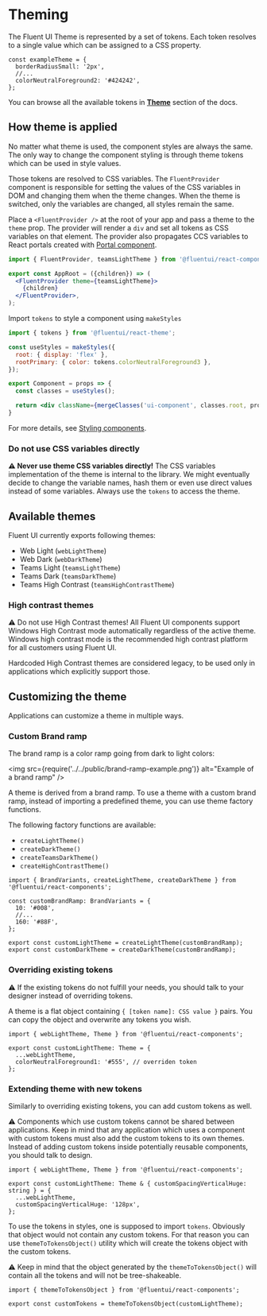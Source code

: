 
<Meta title="Concepts/Developer/Theming" />

# Theming

The Fluent UI Theme is represented by a set of tokens. Each token resolves to a single value which can be assigned to a CSS property.

```tsx
const exampleTheme = {
  borderRadiusSmall: '2px',
  //...
  colorNeutralForeground2: '#424242',
};
```

You can browse all the available tokens in **[Theme](/docs/theme-color--page)** section of the docs.

## How theme is applied

No matter what theme is used, the component styles are always the same. The only way to change the component styling is through theme tokens which can be used in style values.

Those tokens are resolved to CSS variables. The `FluentProvider` component is responsible for setting the values of the CSS variables in DOM and changing them when the theme changes. When the theme is switched, only the variables are changed, all styles remain the same.

Place a `<FluentProvider />` at the root of your app and pass a theme to the `theme` prop. The provider will render a `div` and set all tokens as CSS variables on that element. The provider also propagates CCS variables to React portals created with [Portal component](?path=/docs/components-portal--default).

```jsx
import { FluentProvider, teamsLightTheme } from '@fluentui/react-components';

export const AppRoot = ({children}) => (
  <FluentProvider theme={teamsLightTheme}>
    {children}
  </FluentProvider>,
);
```

Import `tokens` to style a component using `makeStyles`

```jsx
import { tokens } from '@fluentui/react-theme';

const useStyles = makeStyles({
  root: { display: 'flex' },
  rootPrimary: { color: tokens.colorNeutralForeground3 },
});

export Component = props => {
  const classes = useStyles();

  return <div className={mergeClasses('ui-component', classes.root, props.primary && classes.rootPrimary)} />;
}
```

For more details, see [Styling components](?path=/docs/concepts-developer-styling-components--page).

### Do not use CSS variables directly

**⚠ Never use theme CSS variables directly!** The CSS variables implementation of the theme is internal to the library. We might eventually decide to change the variable names, hash them or even use direct values instead of some variables. Always use the `tokens` to access the theme.

## Available themes

Fluent UI currently exports following themes:

- Web Light (`webLightTheme`)
- Web Dark (`webDarkTheme`)
- Teams Light (`teamsLightTheme`)
- Teams Dark (`teamsDarkTheme`)
- Teams High Contrast (`teamsHighContrastTheme`)

### High contrast themes

⚠ Do not use High Contrast themes! All Fluent UI components support Windows High Contrast mode automatically regardless of the active theme.
Windows high contrast mode is the recommended high contrast platform for all customers using Fluent UI.

Hardcoded High Contrast themes are considered legacy, to be used only in applications which explicitly support those.

## Customizing the theme

Applications can customize a theme in multiple ways.

### Custom Brand ramp

The brand ramp is a color ramp going from dark to light colors:

<img src={require('../../public/brand-ramp-example.png')} alt="Example of a brand ramp" />

A theme is derived from a brand ramp. To use a theme with a custom brand ramp, instead of importing a predefined theme, you can use theme factory functions.

The following factory functions are available:

- `createLightTheme()`
- `createDarkTheme()`
- `createTeamsDarkTheme()`
- `createHighContrastTheme()`

```tsx
import { BrandVariants, createLightTheme, createDarkTheme } from '@fluentui/react-components';

const customBrandRamp: BrandVariants = {
  10: '#008',
  //...
  160: '#88F',
};

export const customLightTheme = createLightTheme(customBrandRamp);
export const customDarkTheme = createDarkTheme(customBrandRamp);
```

### Overriding existing tokens

⚠️ If the existing tokens do not fulfill your needs, you should talk to your designer instead of overriding tokens.

A theme is a flat object containing `{ [token name]: CSS value }` pairs. You can copy the object and overwrite any tokens you wish.

```tsx
import { webLightTheme, Theme } from '@fluentui/react-components';

export const customLightTheme: Theme = {
  ...webLightTheme,
  colorNeutralForeground1: '#555', // overriden token
};
```

### Extending theme with new tokens

Similarly to overriding existing tokens, you can add custom tokens as well.

⚠ Components which use custom tokens cannot be shared between applications. Keep in mind that any application which uses a component with custom tokens must also add the custom tokens to its own themes. Instead of adding custom tokens inside potentially reusable components, you should talk to design.

```tsx
import { webLightTheme, Theme } from '@fluentui/react-components';

export const customLightTheme: Theme & { customSpacingVerticalHuge: string } = {
  ...webLightTheme,
  customSpacingVerticalHuge: '128px',
};
```

To use the tokens in styles, one is supposed to import `tokens`. Obviously that object would not contain any custom tokens. For that reason you can use `themeToTokensObject()` utility which will create the tokens object with the custom tokens.

⚠ Keep in mind that the object generated by the `themeToTokensObject()` will contain all the tokens and will not be tree-shakeable.

```tsx
import { themeToTokensObject } from '@fluentui/react-components';

export const customTokens = themeToTokensObject(customLightTheme);
```
